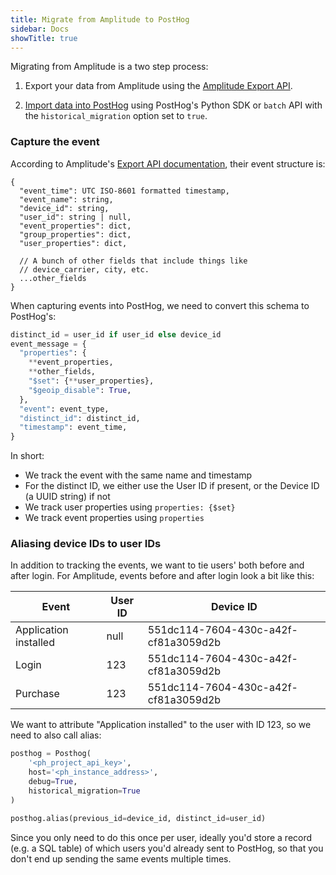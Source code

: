 ```yaml
---
title: Migrate from Amplitude to PostHog
sidebar: Docs
showTitle: true
---
```



<MigrationWarning />

Migrating from Amplitude is a two step process:

1. Export your data from Amplitude using the [Amplitude Export API](https://www.docs.developers.amplitude.com/analytics/apis/export-api/i).

2. [Import data into PostHog](/docs/integrate/ingest-historic-data#importing-events) using PostHog's Python SDK or `batch` API with the `historical_migration` option set to `true`.

### Capture the event

According to Amplitude's [Export API documentation](https://www.docs.developers.amplitude.com/analytics/apis/export-api/#response-schema), their event structure is:

```
{
  "event_time": UTC ISO-8601 formatted timestamp,
  "event_name": string,
  "device_id": string,
  "user_id": string | null,
  "event_properties": dict,
  "group_properties": dict,
  "user_properties": dict,
  
  // A bunch of other fields that include things like
  // device_carrier, city, etc.
  ...other_fields
}
```

When capturing events into PostHog, we need to convert this schema to PostHog's:

```python
distinct_id = user_id if user_id else device_id
event_message = {
  "properties": {
    **event_properties,
    **other_fields,
    "$set": {**user_properties},
    "$geoip_disable": True,
  },
  "event": event_type,
  "distinct_id": distinct_id,
  "timestamp": event_time,
}
```

In short:

- We track the event with the same name and timestamp
- For the distinct ID, we either use the User ID if present, or the Device ID (a UUID string) if not
- We track user properties using `properties: {$set}`
- We track event properties using `properties`

### Aliasing device IDs to user IDs

In addition to tracking the events, we want to tie users' both before and after login. For Amplitude, events before and after login look a bit like this:

| Event | User ID | Device ID |
|-------|---------|-----------|
| Application installed | null | 551dc114-7604-430c-a42f-cf81a3059d2b |
| Login | 123 | 551dc114-7604-430c-a42f-cf81a3059d2b |
| Purchase | 123 | 551dc114-7604-430c-a42f-cf81a3059d2b |

We want to attribute "Application installed" to the user with ID 123, so we need to also call alias:

```python
posthog = Posthog(
    '<ph_project_api_key>', 
    host='<ph_instance_address>',
    debug=True,
    historical_migration=True
)

posthog.alias(previous_id=device_id, distinct_id=user_id)
```

Since you only need to do this once per user, ideally you'd store a record (e.g. a SQL table) of which users you'd already sent to PostHog, so that you don't end up sending the same events multiple times.

